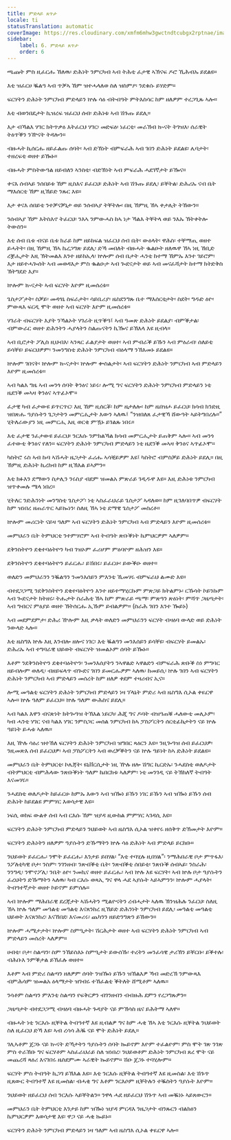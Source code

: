 ```yaml
---
title: ምድላይ ጸጥታ
locale: ti
statusTranslation: automatic
coverImage: https://res.cloudinary.com/xmfm6mhw3gwctndtcubgx2rptnae/image/upload/v1740337243/small_cover_educacion_fundamental_a051170f1c.webp
sidebar:
    label: 6. ምድላይ ጸጥታ
    order: 6
---
```

ጫጩት ምስ ዚፈርሑ ኸለዉ፡ ድሕነት ንምርካብ ኣብ ትሕቲ ፈታዊ ኣኽናፍ ዶሮ ኺሕብኡ ይደልዩ።

እቲ ዝፈርሀ ቘልዓ ኣብ ጥቓኣ ኸም ዝተሓላለወ ስለ ዝስምዖ፡ ንደቁሱ ይሃድም።

ፍርሃትን ድሕነት ንምርካብ ምድላይን ኵሉ ሳዕ ብትብዓት ምትእስሳር ከም ዘለዎም ተረጋጊጹ ኣሎ።

እቲ ብወንበዴታት ኪዝረፍ ዝፈርህ ሰብ፡ ድሕነቱ ኣብ ሽጉጡ ይደሊ።

እታ ብኻልእ ሃገር ክትጥቃዕ እትፈርህ ሃገር፡ መድፍዕ፡ ነፈርቲ፡ መራኽብ ኲናት ትገዝእ፡ ሰራዊት ትዕጥቕን ንዅናት ትዳሎን።

ብዙሓት ኪሰርሑ ዘይፈልጡ ሰባት፡ ኣብ ድኽነት ብምፍራሕ ኣብ ገበን ድሕነት ይደልዩ፡ ሌባታት፡ ተዘረፍቲ ወዘተ ይዀኑ።

ብዙሓት ምስትውዓል ዘይብለን ኣንስቲ፡ ብድኽነት ኣብ ምፍራሕ ሓደገኛታት ይዀና።

ቀናእ ሰብኣይ ንሰበይቱ ኸም ዚስእና ይፈርህ፡ ድሕነት ኣብ ሽጉጡ ይደሊ፡ ይቐትል፡ ድሕሪኡ ናብ ቤት ማእሰርቲ ኸም ዚኸይድ ንጹር እዩ።

እታ ቀናእ ሰበይቲ ንተቓናቓኒታ ወይ ንሰብኣያ ትቐትሎ፡ በዚ ኸምዚ ኸኣ ቀታሊት ትኸውን።

ንሰብኣያ ኸም እትስእኖ ትፈርህ፡ ንእኣ ንምውሓስ ከኣ ነታ ኻልእ ትቐትላ ወይ ንእኡ ኽትቀትሎ ትውስን።

እቲ ሰብ ቤቱ ብናይ ቤቱ ክራይ ከም ዘይከፍል ዝፈርህ ሰብ ቤት፡ ውዕላት፡ ዋሕስ፡ ተቐማጢ ወዘተ ይሓትት፡ በዚ ኸምዚ ኸኣ ኬረጋግጽ ይደሊ፡ ድኻ መበለት ብዙሓት ቈልዑት ዘለዉዋ ኸኣ ነዚ ኸቢድ ረቛሒታት እዚ ኽትመልእ እንተ ዘይክኢላ፡ ኵሎም ሰብ ቤታት ሓንቲ ከተማ ኸምኡ እንተ ገይሮም፡ እታ ዘይተሓጐሰት ኣብ መወዳእታ ምስ ቈልዑታ ኣብ ጐደናታት ወይ ኣብ መናፈሻታት ከተማ ክትድቅስ ኽትግደድ እያ።

ኵሎም ኲናታት ኣብ ፍርሃት እዮም ዚመሰረቱ።

ጌስታፖታት፡ ስቓይ፡ መዳጎኒ ስፍራታት፡ ሳይቤሪያ፡ ዜስደንግጹ ቤተ ማእሰርቲታት፡ ስደት፡ ግዱድ ዕዮ፡ ምውጻእ ፍርዲ ሞት ወዘተ ኣብ ፍርሃት እዮም ዚመሰረቱ።

ሃገራት ብፍርሃት እያት ንኻልኦት ሃገራት ዚጥቕዓ፤ ኣብ ዓመጽ ድሕነት ይደልያ፡ ብምቕታል፡ ብምውራር ወዘተ ድሕንትን ሓያላትን ስልጡናትን ኪዀና ይኽእላ እዩ ዚብላ።

ኣብ ቢሮታት ፖሊስ ዚህብእ፡ ኣንጻር ፈልያታት ወዘተ፡ ኣብ ምብራቕ ይኹን ኣብ ምዕራብ፡ ሰለይቲ ይሳቐዩ፡ ይፍርህዎም፡ ንመንግስቲ ድሕነት ንምርካብ ብዕላማ ንኽእመኑ ይደልዩ።

ኵሎም ገበናት፡ ኵሎም ኲናታት፡ ኵሎም ቍስልታት፡ ኣብ ፍርሃትን ድሕነት ንምርካብ ኣብ ምድላይን እዮም ዚመሰረቱ።

ኣብ ካልእ ግዜ ኣብ መንጎ ሰባት ቅንዕና ነይሩ፡ ሎሚ ግና ፍርሃትን ድሕነት ንምርካብ ምድላይን ነቲ ዜደንቕ መኣዛ ቅንዕና ኣጥፊኦሞ።

ፈታዊ ካብ ፈታውዩ ይጥርጥር፡ እዚ ኸም ዚሰርቖ፡ ከም ዜታለሎ፡ ከም ዜበዝሖ ይፈርህ፡ ክሳብ ክንድዚ ዝበጽሑ ዓያሱትን ጌጋታትን መምርሒታት እውን ኣለዉ፤ “ንዝበለጸ ፈታዊኻ ሸውዓት ኣይትግበረሉ።” ሂትለራውያን ነዚ መምርሒ እዚ ወርቂ ምዃኑ ይገልጹ ነበሩ።

እቲ ፈታዊ ንፈታውዩ ይፈርህ፡ ንርእሱ ንምክልኻል ክሳብ መምርሒታት ይጠቅም ኣሎ። ኣብ መንጎ ፈተውቲ ቅንዕና የለን። ፍርሃትን ድሕነት ንምርካብ ምድላይን ነቲ ዜደንቕ መኣዛ ቅንዕና ኣጥፊኦሞ።

ካስትሮ ሩስ ኣብ ኩባ ኣሽሓት ዜጋታት ፈሪሑ ኣሳቒይዎም እዩ፤ ካስትሮ ብምስቓይ ድሕነት ይደሊ። በዚ ኸምዚ ድሕነት ኪረክብ ከም ዚኽእል ይኣምን።

እቲ ክፉእን ደማውን ስታሊን ንሩስያ ብደም ዝመልአ ምጽራይ ገዲዱዋ እዩ። እዚ ድሕነቱ ንምርካብ ዝጥቀመሉ ሜላ ነበረ።

ሂትለር ንድሕንነት መንግስቲ ጌስታፖ፡ ነቲ ኣስፈራህራይ ጌስታፖ ኣዳለወ። ከም ዚገለባበጥዎ ብፍርሃት ከም ዝነበረ ዘጠራጥር ኣይኰነን፡ ስለዚ ኸኣ ነቲ ደማዊ ጌስታፖ መስረቶ።

ኵሎም መሪርነት ናይዛ ዓለም ኣብ ፍርሃትን ድሕነት ንምርካብ ኣብ ምድላይን እዮም ዚመሰረቱ።

መምህራን ቤት ትምህርቲ ንተምሃሮም ኣብ ትብዓት ጽቡቕነት ኬምህርዎም ኣለዎም።

ደቅንስትዮን ደቂተባዕትዮን ካብ ገዝኦም ፈሪሆም ምዕባዮም ዘሕዝን እዩ።

ደቅንስትዮን ደቂተባዕትዮን ይፈርሑ፡ ይሽበሩ፡ ይፈርሁ፡ ይውቕዑ ወዘተ።

ወለድን መምህራንን ንቘልዓን ንመንእሰይን ምእንቲ ኺመሃሩ ብምፍራህ ልሙድ እዩ።

ብተደጋጋሚ ንደቅንስትዮን ደቂተባዕትዮን እንተ ዘይተማሂርኩም ምጽጋይ ክትልምኑ፡ ርኹሳት ኮይንኩም ኣብ ጐደናታት ክትዘሩ፡ ትሑታት ስራሕቲ ኸኣ ከም ምጽራይ ጫማ፡ ምጽዓን ጽዕነት፡ ምሻጥ ጋዜጣታት፡ ኣብ ግብርና ምዕያይ ወዘተ ኽትሰርሑ ኢኹም ይብልዎም። (ስራሕ ገበን እንተ ዀይኑ)

ኣብ መደምደምታ፡ ድሕሪ ዅሎም እዚ ቃላት ወለድን መምህራንን ፍርሃት ብዛዕባ ውላድ ወይ ድሕነት ንውላድ ኣሎ።

እቲ ዜስግእ ኵሉ እዚ እንብሎ ዘሎና ነገር፡ እቲ ቘልዓን መንእሰይን ይሳቐዩ፡ ብፍርሃት ይመልኡ፡ ድሕሪኡ ኣብ ተግባራዊ ህይወት ብፍርሃት ዝመልኦም ሰባት ይዀኑ።

እቶም ንደቅንስትዮን ደቂተባዕትዮን፡ ንመንእሰያትን ንኣዋልድ ኣዋልድን ብምፍራሕ ጽቡቕ ስነ ምግባር ዘይብሎም ወለዲ፡ ብዘይፍላጥ ብጐደና ገበን ይመርሑዎም ኣለዉ፡ ከመይሲ፡ ኵሉ ገበን ኣብ ፍርሃትን ድሕነት ንምርካብ ኣብ ምድላይን መሰረት ከም ዘለዎ ቀደም ተዛሪብና ኢና።

ሎሚ መዓልቲ ፍርሃትን ድሕነት ንምርካብ ምድላይን ነዛ ፕላኔት ምድሪ ኣብ ዜስግእ ሲኦል ቀዪርዋ ኣሎ። ኵሉ ዓለም ይፈርህ። ኵሉ ዓለም ውሕስና ይደሊ።

ኣብ ካልእ እዋን ብናጽነት ክትጐዓዝ ትኽእል ነይርካ፡ ሕጂ ግና ዶባት ብዝዓጠቑ ሓለውቲ መሊኦም፡ ካብ ሓንቲ ሃገር ናብ ካልእ ሃገር ንምስጋር መሰል ንምርካብ ከኣ ፓስፖርትን ሰርቲፊኬታትን ናይ ኵሉ ዓይነት ይሓቱ ኣለዉ።

እዚ ዅሉ ሳዕሪ ዝተኸለ ፍርሃትን ድሕነት ንምርካብ ዝግበር ጻዕርን እዩ። ንዚጐዓዝ ሰብ ይፈርህዎ፡ ንዚመጽእ ሰብ ይፈርህዎ፡ ኣብ ፓስፖርትን ኣብ ወረቓቕትን ናይ ኵሉ ዓይነት ከኣ ድሕነት ይደልዩ።

መምህራን ቤት ትምህርቲ፡ ኮሌጃት፡ ዩኒቨርሲታት ነዚ ዅሉ ዘሎ ሽግር ኪርድኡ፡ ንሓደስቲ ወለዶታት ብትምህርቲ ብምሕላው ንጽቡቕነት ዓለም ኬበርክቱ ኣለዎም፡ ነቲ መንገዲ ናይ ትኽክለኛ ትብዓት እናመሃሩ።

ንሓደስቲ ወለዶታት ከይፈርሁ ከምኡ እውን ኣብ ዝዀነ ይኹን ነገር ይኹን ኣብ ዝዀነ ይኹን ሰብ ድሕነት ከይደልዩ ምምሃር እወሳታዊ እዩ።

ነፍሲ ወከፍ ውልቀ ሰብ ኣብ ርእሱ ኸም ዝያዳ ዚውከል ምምሃር ኣገዳሲ እዩ።

ፍርሃትን ድሕነት ንምርካብ ምድላይን ንህይወት ኣብ ዜስግእ ሲኦል ዝቀየሩ ዘሰቅጥ ድኽመታት እዮም።

ፍርሃትን ድሕነትን ዘለዎም ዓያሱትን ድኹማትን ኵሉ ሳዕ ድሕነት ኣብ ምድላይ ይርከቡ።

ንህይወት ይፈርሑ፡ ንሞት ይፈርሑ፡ እንታይ ይበሃል፡ “እቲ ተባሂሉ ዚበሃል”፡ ንማሕበራዊ ቦታ ምጥፋእ፡ ንፖለቲካዊ ቦታ፡ ንስም፡ ንገንዘብ፡ ንጽብቕቲ ቤት፡ ንጽብቕቲ ሰበይቲ፡ ንጽቡቕ ሰብኣይ፡ ንስራሕ፡ ንንግዲ፡ ንሞኖፖሊ፡ ንቤት ዕዮ፡ ንመኪና ወዘተ ይፈርሑ፡ ኣብ ኵሉ እዩ ፍርሃት፡ ኣብ ኵሉ ቦታ ዓያሱትን ፈረህትን ድኹማትን ኣለዉ፡ ካብ ርእሱ ወጻኢ ግና ዋላ ሓደ ኣያሱት ኣይኣምንን፡ ኵሎም ሓያላት፡ ትብዓተኛታት ወዘተ ኮይኖም ይምሰሉ።

ኣብ ኵሎም ማሕበራዊ ደረጃታት ኣሽሓትን ሚልዮናትን ረብሓታት ኣለዉ ኽንዝሕሉ ንፈርህ፡ ስለዚ ኸኣ ኵሉ ዓለም መዓልቲ መዓልቲ እናጸንከረ ዚኸይድ ድሕንነት ንምርካብ ይደሊ፡ መዓልቲ መዓልቲ ህይወት እናጸንከረ፡ እናኸበደ፡ እናመሪሩ፡ ጨካንን ዘይድንግጽን ይኸውን።

ኵሎም ሓሜታታት፡ ኵሎም ስምዒታት፡ ሽርሕታት ወዘተ ኣብ ፍርሃትን ድሕነት ንምርካብ ኣብ ምድላይን መሰረት ኣለዎም።

ሀብቲ፡ ቦታ፡ ስልጣን፡ ስም ንኸይስእኑ ስምዒታት ይውሰኹ፡ ተረትን መንፈሳዊ ታሪኽን ይቐርቡ፡ ይቕተሉ፡ ብሕቡእ ንምቕታል ይኽፈሉ ወዘተ።

እቶም ኣብ ምድሪ ስልጣን ዘለዎም ሰባት ንዝዀነ ይኹን ዝኸልእዎ ኻብ መድረኽ ንምውጻእ ብምሕሳም ዝመልአ ዕላማታት ዝገብሩ ተኸፈልቲ ቕትለት ሸሚቶም ኣለዉ።

ንሳቶም ስልጣን ምእንቲ ስልጣን የፍቅርዎን ብገንዘብን ብብዙሕ ደምን የረጋግጹዎን።

ጋዜጣታት ብተደጋጋሚ ብዛዕባ ብዙሓት ጉዳያት ናይ ምኽሳስ ዜና ይሕትማ ኣለዋ።

ብዙሓት ነቲ ንርእሱ ዚቐትል ትብዓተኛ እዩ ዚብልዎ ግና ከም ሓቂ ኸኣ እቲ ንርእሱ ዚቐትል ንህይወት ስለ ዚፈርህ ድኻ እዩ፡ ኣብ ረሳሳ ሕቘ ናይ ሞት ድሕነት ይደሊ።

ገሊኣቶም ጀጋኑ ናይ ኲናት ድኻታትን ዓያሱትን ሰባት ኰይኖም እዮም ተፈልዮም፡ ምስ ሞት ገጽ ንገጽ ምስ ተራኸቡ ግና ፍርሃቶም ኣስፈራህራይ ስለ ዝነበረ፡ ንህይወቶም ድሕነት ንምርካብ ጸረ ሞት ናይ መጨረሻ ጻዕሪ እናገበሩ ዜስደምሙ ኣራዊት ኰይኖም። ሽዑ ጀጋኑ ተባሂሎም።

ፍርሃት ምስ ትብዓት ኪጋገ ይኽእል እዩ። እቲ ንርእሱ ዚቐትል ትብዓተኛ እዩ ዚመስል፡ እቲ ሽጉጥ ዚጸውር ትብዓተኛ እዩ ዚመስል፡ ብሓቂ ግና እቶም ንርእሶም ዚቐትሉን ተቘስትን ዓያሱት እዮም።

ንህይወት ዘይፈርህ ሰብ ንርእሱ ኣይቐትልን። ንዋላ ሓደ ዘይፈርህ ሽጉጥ ኣብ መቘነኑ ኣይጸውርን።

መምህራን ቤት ትምህርቲ እንታይ ከም ዝዀነ ዝያዳ ምርዳእ ንዜጋታት ብንጹርን ብልክዕን ኬምህርዎም እወሳታዊ እዩ፡ ዋጋ ናይ ሓቂ ኰይኑ።

ፍርሃትን ድሕነት ንምርካብ ምድላይን ነዛ ዓለም ኣብ ዜስግእ ሲኦል ቀዪርዋ ኣሎ።

